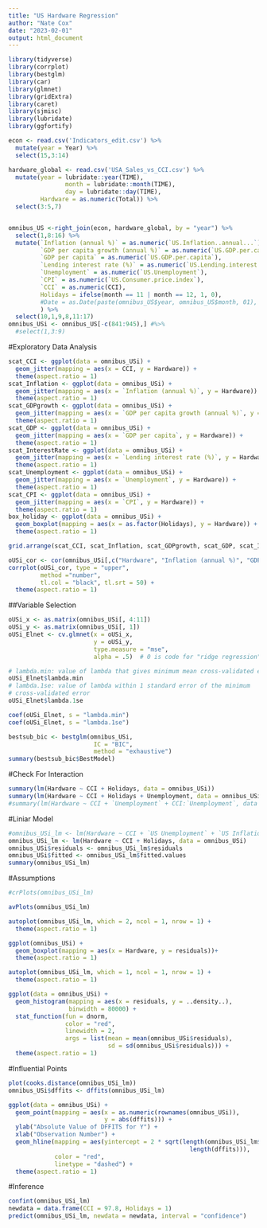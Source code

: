 ```yaml
---
title: "US Hardware Regression"
author: "Nate Cox"
date: "2023-02-01"
output: html_document
---
```


```r
library(tidyverse)
library(corrplot)  
library(bestglm)  
library(car) 
library(glmnet)
library(gridExtra)
library(caret)
library(sjmisc)
library(lubridate)
library(ggfortify)
```


```r
econ <- read.csv('Indicators_edit.csv') %>%
  mutate(year = Year) %>%
  select(15,3:14)

hardware_global <- read.csv('USA_Sales_vs_CCI.csv') %>%
  mutate(year = lubridate::year(TIME), 
                month = lubridate::month(TIME), 
                day = lubridate::day(TIME),
         Hardware = as.numeric(Total)) %>%
  select(3:5,7)


omnibus_US <-right_join(econ, hardware_global, by = "year") %>%
  select(1,8:16) %>%
  mutate(`Inflation (annual %)` = as.numeric(`US.Inflation..annual...`),
         `GDP per capita growth (annual %)` = as.numeric(`US.GDP.per.capita.growth..annual...`),
         `GDP per capita` = as.numeric(`US.GDP.per.capita`),
         `Lending interest rate (%)` = as.numeric(`US.Lending.interest.rate....`),
         `Unemployment` = as.numeric(`US.Unemployment`),
         `CPI` = as.numeric(`US.Consumer.price.index`),
         `CCI` = as.numeric(CCI),
         Holidays = ifelse(month == 11 | month == 12, 1, 0), 
         #Date = as.Date(paste(omnibus_US$year, omnibus_US$month, 01), "%Y %m %d")
         ) %>%
  select(10,1,9,8,11:17)
omnibus_USi <- omnibus_US[-c(841:945),] #%>%
  #select(1,3:9)
```
#Exploratory Data Analysis 
```r
scat_CCI <- ggplot(data = omnibus_USi) +
  geom_jitter(mapping = aes(x = CCI, y = Hardware)) +
  theme(aspect.ratio = 1)
scat_Inflation <- ggplot(data = omnibus_USi) +
  geom_jitter(mapping = aes(x = `Inflation (annual %)`, y = Hardware)) +
  theme(aspect.ratio = 1)
scat_GDPgrowth <- ggplot(data = omnibus_USi) +
  geom_jitter(mapping = aes(x = `GDP per capita growth (annual %)`, y = Hardware)) +
  theme(aspect.ratio = 1)
scat_GDP <- ggplot(data = omnibus_USi) +
  geom_jitter(mapping = aes(x = `GDP per capita`, y = Hardware)) +
  theme(aspect.ratio = 1)
scat_InterestRate <- ggplot(data = omnibus_USi) +
  geom_jitter(mapping = aes(x = `Lending interest rate (%)`, y = Hardware)) +
  theme(aspect.ratio = 1)
scat_Unemployment <- ggplot(data = omnibus_USi) +
  geom_jitter(mapping = aes(x = `Unemployment`, y = Hardware)) +
  theme(aspect.ratio = 1)
scat_CPI <- ggplot(data = omnibus_USi) +
  geom_jitter(mapping = aes(x = `CPI`, y = Hardware)) +
  theme(aspect.ratio = 1)
box_holiday <- ggplot(data = omnibus_USi) +
  geom_boxplot(mapping = aes(x = as.factor(Holidays), y = Hardware)) +
  theme(aspect.ratio = 1)

grid.arrange(scat_CCI, scat_Inflation, scat_GDPgrowth, scat_GDP, scat_InterestRate, scat_Unemployment, scat_CPI, box_holiday, ncol =4)
```
```r
oUSi_cor <- cor(omnibus_USi[,c("Hardware", "Inflation (annual %)", "GDP per capita growth (annual %)", "GDP per capita", "Lending interest rate (%)", "Unemployment", "CPI", "CCI")])
corrplot(oUSi_cor, type = "upper",
         method ="number",
         tl.col = "black", tl.srt = 50) +
  theme(aspect.ratio = 1)
```
##Variable Selection
```r
oUSi_x <- as.matrix(omnibus_USi[, 4:11])
oUSi_y <- as.matrix(omnibus_USi[, 1])
oUSi_Elnet <- cv.glmnet(x = oUSi_x,
                        y = oUSi_y, 
                        type.measure = "mse", 
                        alpha = .5)  # 0 is code for "ridge regression"

# lambda.min: value of lambda that gives minimum mean cross-validated error
oUSi_Elnet$lambda.min
# lambda.1se: value of lambda within 1 standard error of the minimum 
# cross-validated error
oUSi_Elnet$lambda.1se

coef(oUSi_Elnet, s = "lambda.min")
coef(oUSi_Elnet, s = "lambda.1se")

bestsub_bic <- bestglm(omnibus_USi,
                        IC = "BIC",
                        method = "exhaustive")
summary(bestsub_bic$BestModel)
```
#Check For Interaction
```r
summary(lm(Hardware ~ CCI + Holidays, data = omnibus_USi))
summary(lm(Hardware ~ CCI + Holidays + Unemployment, data = omnibus_USi))
#summary(lm(Hardware ~ CCI + `Unemployment` + CCI:`Unemployment`, data = omnibus_USi))
```
#Liniar Model
```r
#omnibus_USi_lm <- lm(Hardware ~ CCI + `US Unemployment` + `US Inflation (annual %)` + `US GDP per capita` +`US Lending interest rate (%)`, data = omnibus_USi)
omnibus_USi_lm <- lm(Hardware ~ CCI + Holidays, data = omnibus_USi)
omnibus_USi$residuals <- omnibus_USi_lm$residuals
omnibus_USi$fitted <- omnibus_USi_lm$fitted.values
summary(omnibus_USi_lm)
```

#Assumptions
```r
#crPlots(omnibus_USi_lm)

avPlots(omnibus_USi_lm)

autoplot(omnibus_USi_lm, which = 2, ncol = 1, nrow = 1) + 
  theme(aspect.ratio = 1)

ggplot(omnibus_USi) + 
  geom_boxplot(mapping = aes(x = Hardware, y = residuals))+ 
  theme(aspect.ratio = 1)

autoplot(omnibus_USi_lm, which = 1, ncol = 1, nrow = 1) +
  theme(aspect.ratio = 1)

ggplot(data = omnibus_USi) + 
  geom_histogram(mapping = aes(x = residuals, y = ..density..), 
                 binwidth = 80000) +
  stat_function(fun = dnorm, 
                color = "red", 
                linewidth = 2,
                args = list(mean = mean(omnibus_USi$residuals), 
                            sd = sd(omnibus_USi$residuals))) +
  theme(aspect.ratio = 1)
```

#Influential Points
```r
plot(cooks.distance(omnibus_USi_lm))
omnibus_USi$dffits <- dffits(omnibus_USi_lm)

ggplot(data = omnibus_USi) + 
  geom_point(mapping = aes(x = as.numeric(rownames(omnibus_USi)), 
                           y = abs(dffits))) +
  ylab("Absolute Value of DFFITS for Y") +
  xlab("Observation Number") +
  geom_hline(mapping = aes(yintercept = 2 * sqrt(length(omnibus_USi_lm$coefficients) /
                                                   length(dffits))),
             color = "red", 
             linetype = "dashed") +
  theme(aspect.ratio = 1)
```
#Inference
```r
confint(omnibus_USi_lm)
newdata = data.frame(CCI = 97.8, Holidays = 1) 
predict(omnibus_USi_lm, newdata = newdata, interval = "confidence")
```

